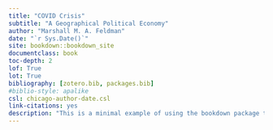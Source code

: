 ```yaml
--- 
title: "COVID Crisis"
subtitle: "A Geographical Political Economy"
author: "Marshall M. A. Feldman"
date: "`r Sys.Date()`"
site: bookdown::bookdown_site
documentclass: book
toc-depth: 2
lof: True
lot: True
bibliography: [zotero.bib, packages.bib]
#biblio-style: apalike
csl: chicago-author-date.csl
link-citations: yes
description: "This is a minimal example of using the bookdown package to write a book. The output format for this example is bookdown::gitbook."
---
```



